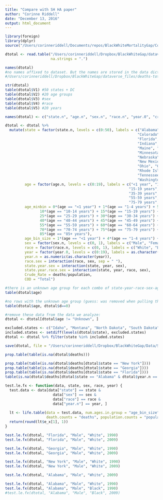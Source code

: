```yaml
---
title: "Compare with SH HA paper"
author: "Corinne Riddell"
date: "December 13, 2016"
output: html_document
---
```


```r
library(foreign)
library(dplyr)
source("/Users/corinneriddell/Documents/repos/BlackWhiteMortalityGap/Code/life_expectancy_functions.R")

dtotal <- read.table("/Users/corinneriddell/Dropbox/BlackWhiteGap/dataverse_files/deaths-total.txt", header = F, sep="\t", stringsAsFactors = F, colClasses = c(rep("numeric", 8)),
                     na.strings = ".")

names(dtotal)
#no names affixed to dataset. But the names are stored in the data dictionary file found at:
#/Users/corinneriddell/Dropbox/BlackWhiteGap/dataverse_files/deaths-total.dic

str(dtotal)
table(dtotal$V1) #50 states + DC
table(dtotal$V2) #20 age groups
table(dtotal$V3) #sex
table(dtotal$V4) #race
table(dtotal$V5) #20 years 

names(dtotal) <- c("state.n", "age.n", "sex.n", "race.n", "year.0", "crude.rate", "deaths", "population") #see the data dictionary - path is above.
```

```r
dtotal <- dtotal %>%
  mutate(state = factor(state.n, levels = c(0:50), labels = c("Alabama", "Alaska", "Arizona", "Arkansas","California",
                                                             "Colorado", "Connecticut", "Delaware", "Washington DC",
                                                             "Florida", "Georgia", "Hawaii","Idaho", "Illinois", 
                                                             "Indiana","Iowa", "Kansas", "Kentucky", "Louisiana", 
                                                             "Maine", "Maryland", "Massachusetts", "Michigan", 
                                                             "Minnesota", "Mississippi","Missouri", "Montana", 
                                                             "Nebraska", "Nevada", "New Hampshire", "New Jersey",
                                                             "New Mexico", "New York","North Carolina","North Dakota",
                                                             "Ohio", "Oklahoma","Oregon", "Pennsylvania", 
                                                             "Rhode Island", "South Carolina", "South Dakota", 
                                                             "Tennessee", "Texas", "Utah", "Vermont", "Virginia",
                                                             "Washington", "West Virginia", "Wisconsin", "Wyoming")), 
         age = factor(age.n, levels = c(0:19), labels = c("<1 year", "1-4 years", "5-9 years", "10-14 years", 
                                                         "15-19 years", "20-24 years", "25-29 years", "30-34 years",
                                                         "35-39 years", "40-44 years", "45-49 years", "50-54 years", 
                                                         "55-59 years", "60-64 years", "65-69 years", "70-74 years", 
                                                         "75-79 years", "80-84 years","85+ years", "Unknown"), ordered = T),
         age_minbin = 0*(age == "<1 year") + 1*(age == "1-4 years") + 5*(age == "5-9 years") +
                10*(age == "10-14 years") + 15*(age == "15-19 years") + 20*(age == "20-24 years") + 
                25*(age == "25-29 years") + 30*(age == "30-34 years") + 35*(age == "35-39 years") +
                40*(age == "40-44 years") + 45*(age == "45-49 years") + 50*(age == "50-54 years") + 
                55*(age == "55-59 years") + 60*(age == "60-64 years") + 65*(age == "65-69 years") +   
                70*(age == "70-74 years") + 75*(age == "75-79 years") + 80*(age == "80-84 years") + 
                85*(age == "85+ years"),
         age_bin_size = 1*(age == "<1 year") + 4*(age == "1-4 years") + 5*(age != "<1 year" & age != "1-4 years"),
         sex = factor(sex.n, levels = c(0, 1), labels = c("Male", "Female")),
         race = factor(race.n, levels = c(0, 1), labels = c("White", "Black")),
         year = factor(year.0, levels = c(0:19), labels = as.character(1990:2009)),
         year.n = as.numeric(as.character(year)),
         race.sex = interaction(race, sex, sep = " "),
         state.year.sex = interaction(state, year, sex),
         state.year.race.sex = interaction(state, year, race, sex),
         Crude_Rate = deaths/population, 
         COD = "Total")
```

```r
#there is an unknown age group for each combo of state-year-race-sex-age:
table(dtotal$age) 

#no rows with the unknown age group (guess: was removed when pulling the data from CDC wonder)
table(dtotal$age, dtotal$d==0)

#remove these data from the data we analyze:
dtotal <- dtotal[dtotal$age != "Unknown", ]
```

```r
excluded.states <- c("Idaho", "Montana", "North Dakota", "South Dakota", "Vermont")
included.states <- setdiff(levels(dtotal$state), excluded.states)
dtotal <- dtotal %>% filter(state %in% included.states)

save(dtotal, file = "/Users/corinneriddell/Dropbox/BlackWhiteGap/Data/SH_HA_data.Rdata")
```

```r
prop.table(table(is.na(dtotal$deaths)))

prop.table(table(is.na(dtotal$deaths[dtotal$state == "New York"])))
prop.table(table(is.na(dtotal$deaths[dtotal$state == "Georgia"])))
prop.table(table(is.na(dtotal$deaths[dtotal$state == "Florida"])))
table(is.na(dtotal$deaths[dtotal$state == "Alabama" & dtotal$year.n == 1990]))

test.le.fx <- function(data, state, sex, race, year) {
  test.data <- data[data["state"] == state & 
                      data["sex"] == sex & 
                      data["race"] == race & 
                      data["year.n"] == year, ]
  
  lt <- life.table(data = test.data, num.ages.in.group = "age_bin_size",
                   death.counts = "deaths", population.counts = "population")
  return(round(lt$e_x[1], 1))
}

test.le.fx(dtotal, "Florida", "Male", "White", 1990)
test.le.fx(dtotal, "Florida", "Male", "White", 2009)

test.le.fx(dtotal, "Georgia", "Male", "White", 1990)
test.le.fx(dtotal, "Georgia", "Male", "White", 2009)

test.le.fx(dtotal, "New York", "Male", "White", 1990)
test.le.fx(dtotal, "New York", "Male", "White", 2009)

test.le.fx(dtotal, "Alabama", "Male", "White", 2009)

test.le.fx(dtotal, "Alabama", "Male", "White", 1990)
test.le.fx(dtotal, "Alabama", "Male", "Black", 1990)
#test.le.fx(dtotal, "Alabama", "Male", "Black", 2009)

```

